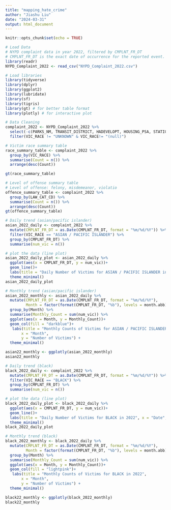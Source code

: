 ```yaml
---
title: "mapping_hate_crime"
author: "Jiashu Liu"
date: "2024-03-31"
output: html_document
---
```


```r
knitr::opts_chunk$set(echo = TRUE)
```

```r
# Load Data
# NYPD complaint data in year 2022, filtered by CMPLNT_FR_DT 
# CMPLNT_FR_DT is the exact date of occurrence for the reported event. In other words, the starting date of the occurrence.
library(readr)
NYPD_Complaint_2022 <- read_csv("NYPD_Complaint_2022.csv")
```
```r
# Load libraries
library(tidyverse)
library(dplyr)
library(ggplot2)
library(lubridate)
library(sf)
library(tigris)
library(gt) # for better table format
library(plotly) # for interactive plot
```

```r
# Data Cleaning 
complaint_2022 <- NYPD_Complaint_2022 %>% 
  select(-c(PARKS_NM, TRANSIT_DISTRICT, HADEVELOPT, HOUSING_PSA, STATION_NAME)) %>% 
  filter(VIC_RACE != "UNKNOWN" & VIC_RACE!= "(null)")
```

```r
# Victim race summary table 
race_summary_table <- complaint_2022 %>% 
  group_by(VIC_RACE) %>% 
  summarise(Count = n()) %>% 
  arrange(desc(Count))

gt(race_summary_table)

# Level of offense summary table 
# Level of offense: felony, misdemeanor, violatio
offence_summary_table <- complaint_2022 %>% 
  group_by(LAW_CAT_CD) %>% 
  summarise(Count = n()) %>% 
  arrange(desc(Count))
gt(offence_summary_table)
```
```r
# Daily trend (asian/pacific islander)
asian_2022_daily <- complaint_2022 %>% 
  mutate(CMPLNT_FR_DT = as.Date(CMPLNT_FR_DT, format = "%m/%d/%Y")) %>% 
  filter(VIC_RACE == "ASIAN / PACIFIC ISLANDER") %>% 
  group_by(CMPLNT_FR_DT) %>% 
  summarise(num_vic = n())

# plot the data (line plot)
asian_2022_daily_plot <- asian_2022_daily %>% 
  ggplot(aes(x = CMPLNT_FR_DT, y = num_vic))+
  geom_line()+
  labs(title = "Daily Number of Victims for ASIAN / PACIFIC ISLANDER in 2022", x = "Date", y = "Number of Victims") +
  theme_minimal()
asian_2022_daily_plot

# Monthly trend (asian/pacific islander)
asian_2022_monthly <- asian_2022_daily %>% 
  mutate(CMPLNT_FR_DT = as.Date(CMPLNT_FR_DT, format = "%m/%d/%Y"),
         Month = factor(format(CMPLNT_FR_DT, "%b"), levels = month.abb)) %>% 
  group_by(Month) %>% 
  summarise(Monthly_Count = sum(num_vic)) %>% 
  ggplot(aes(x = Month, y = Monthly_Count))+
  geom_col(fill = "darkblue")+
   labs(title = "Monthly Counts of Victims for ASIAN / PACIFIC ISLANDER in 2022",
       x = "Month",
       y = "Number of Victims") + 
  theme_minimal()

asian22_monthly <- ggplotly(asian_2022_monthly)
asian22_monthly
```

```r
# Daily trend (black)
black_2022_daily <- complaint_2022 %>% 
  mutate(CMPLNT_FR_DT = as.Date(CMPLNT_FR_DT, format = "%m/%d/%Y")) %>% 
  filter(VIC_RACE == "BLACK") %>% 
  group_by(CMPLNT_FR_DT) %>% 
  summarise(num_vic = n())

# plot the data (line plot)
black_2022_daily_plot <- black_2022_daily %>% 
  ggplot(aes(x = CMPLNT_FR_DT, y = num_vic))+
  geom_line()+
  labs(title = "Daily Number of Victims for BLACK in 2022", x = "Date", y = "Number of Victims") +
  theme_minimal()
black_2022_daily_plot

# Monthly trend (black)
black_2022_monthly <- black_2022_daily %>% 
  mutate(CMPLNT_FR_DT = as.Date(CMPLNT_FR_DT, format = "%m/%d/%Y"),
         Month = factor(format(CMPLNT_FR_DT, "%b"), levels = month.abb)) %>% 
  group_by(Month) %>% 
  summarise(Monthly_Count = sum(num_vic)) %>% 
  ggplot(aes(x = Month, y = Monthly_Count))+
  geom_col(fill = "lightpink")+
   labs(title = "Monthly Counts of Victims for BLACK in 2022",
       x = "Month",
       y = "Number of Victims") + 
  theme_minimal()

black22_monthly <- ggplotly(black_2022_monthly)
black22_monthly
```

















